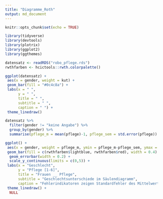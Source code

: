 ```yaml
---
title: "Diagramme_Roth"
output: md_document
---
```


```r
knitr::opts_chunk$set(echo = TRUE)

library(tidyverse)
library(devtools)
library(plotrix)
library(ggplot2)
library(ggthemes)

datensatz <- readRDS("robo_pflege.rds")
rwthfarben <- hcictools::rwth.colorpalette()
```

```r
ggplot(datensatz) +
 aes(x = gender, weight = kut) +
 geom_bar(fill = "#0c4c8a") +
 labs(x = " ", 
      y = " ", 
      title = " ", 
      subtitle = " ", 
      caption = " ") +
 theme_linedraw()
```

```r
datensatz %>%
  filter(gender != "keine Angabe") %>%
  group_by(gender) %>%
  summarise(pflege_m = mean(pflege)-1, pflege_sem = std.error(pflege)) %>%

ggplot() +
 aes(x = gender, weight = pflege_m, ymin = pflege_m-pflege_sem, ymax = pflege_m+pflege_sem, fill = gender) +
 geom_bar(fill = c(rwthfarben$lightblue, rwthfarben$red), width = 0.4) +
  geom_errorbar(width = 0.2) +
  scale_y_continuous(limits = c(0,5)) +
 labs(x = "Geschlecht", 
      y = "Pflege [1-6]", 
      title = "Frauen __ Pflege", 
      subtitle = "Geschlechtsunterschiede im Säulendiagramm", 
      caption = "Fehlerindikatoren zeigen Standardfehler des Mittelwerts") +
 theme_linedraw() +
  NULL
```

